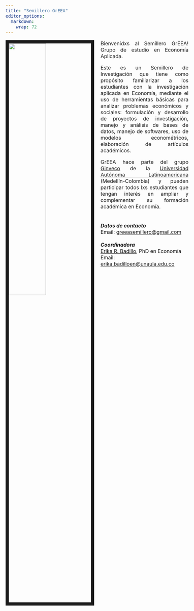 ---
title: "Semillero GrEEA"
editor_options: 
  markdown: 
    wrap: 72
---

<link rel="stylesheet" href="styles.css" type="text/css">

<img src="images/fotogrupo.jpeg" style="width:45%; border:10px solid; margin-right: 20px" align="left"/>

```{=html}
<style>
body {
text-align: justify}

body{ /* Normal  */
      font-size: 12pt;
  }
</style>
```
Bienvenidxs al Semillero GrEEA! Grupo de estudio en Economía
Aplicada.<br>

Este es un Semillero de Investigación que tiene como propósito
familiarizar a los estudiantes con la investigación aplicada en
Economía, mediante el uso de herramientas básicas para analizar
problemas económicos y sociales: formulación y desarrollo de proyectos
de investigación, manejo y análisis de bases de datos, manejo de
softwares, uso de modelos econométricos, elaboración de artículos
académicos.<br>

GrEEA hace parte del grupo
[Ginveco](https://www.unaula.edu.co/economia/investigacion/grupo) de la
[Universidad Autónoma Latinoamericana](https://www.unaula.edu.co)
(Medellín-Colombia) y pueden participar todos lxs estudiantes que tengan
interés en ampliar y complementar su formación académica en Economía.
<br> <br> <br> ***Datos de contacto*** <br> Email:
[greeasemillero\@gmail.com](mailto:greeasemillero@gmail.com){.email}
<br> <br> ***Coordinadora*** <br> [Erika R.
Badillo](https://ebadilloe.github.io), PhD en Economía<br> Email:
[erika.badilloen\@unaula.edu.co](mailto:erika.badilloen@unaula.edu.co){.email}<br>
